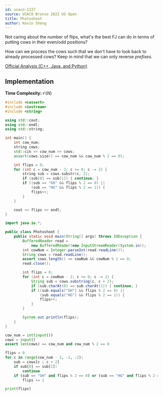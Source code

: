 ```yaml
---
id: usaco-1227
source: USACO Bronze 2022 US Open
title: Photoshoot
author: Kevin Sheng
---
```


<Spoiler title="Hint 1">

Not caring about the number of flips, what's the best FJ can do in terms
of putting cows in their even/odd positions?

</Spoiler>

<Spoiler title="Hint 2">

How can we process the cows such that we don't have to look back to already
processed cows? Keep in mind that we can only reverse *prefixes*.

</Spoiler>

<Spoiler title="Solution">

[Official Analysis (C++, Java, and Python)](http://usaco.org/current/data/sol_prob1_bronze_open22.html)

## Implementation

**Time Complexity:** $\mathcal{O}(N)$

<LanguageSection>
<CPPSection>

```cpp
#include <cassert>
#include <iostream>
#include <string>

using std::cout;
using std::endl;
using std::string;

int main() {
	int cow_num;
	string cows;
	std::cin >> cow_num >> cows;
	assert(cows.size() == cow_num && cow_num % 2 == 0);

	int flips = 0;
	for (int c = cow_num - 2; c >= 0; c -= 2) {
		string sub = cows.substr(c, 2);
		if (sub[0] == sub[1]) { continue; }
		if ((sub == "GH" && flips % 2 == 0) ||
		    (sub == "HG" && flips % 2 == 1)) {
			flips++;
		}
	}

	cout << flips << endl;
}
```

</CPPSection>
<JavaSection>

```java
import java.io.*;

public class Photoshoot {
	public static void main(String[] args) throws IOException {
		BufferedReader read =
		    new BufferedReader(new InputStreamReader(System.in));
		int cowNum = Integer.parseInt(read.readLine());
		String cows = read.readLine();
		assert cows.length() == cowNum && cowNum % 2 == 0;
		read.close();

		int flips = 0;
		for (int c = cowNum - 2; c >= 0; c -= 2) {
			String sub = cows.substring(c, c + 2);
			if (sub.charAt(0) == sub.charAt(1)) { continue; }
			if ((sub.equals("GH") && flips % 2 == 0) ||
			    (sub.equals("HG") && flips % 2 == 1)) {
				flips++;
			}
		}

		System.out.println(flips);
	}
}
```

</JavaSection>
<PySection>

```py
cow_num = int(input())
cows = input()
assert len(cows) == cow_num and cow_num % 2 == 0

flips = 0
for c in range(cow_num - 2, -1, -2):
	sub = cows[c : c + 2]
	if sub[0] == sub[1]:
		continue
	if (sub == "GH" and flips % 2 == 0) or (sub == "HG" and flips % 2 == 1):
		flips += 1

print(flips)
```

</PySection>
</LanguageSection>

</Spoiler>
